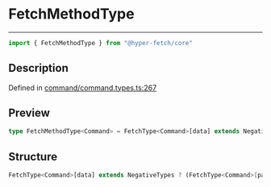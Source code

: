 

# FetchMethodType

<div class="api-docs__separator" data-reactroot="">

---

</div><div class="api-docs__import" data-reactroot="">

```ts
import { FetchMethodType } from "@hyper-fetch/core"
```

</div><div class="api-docs__section">

## Description

</div><div class="api-docs__description"><span class="api-docs__do-not-parse">



</span></div><p class="api-docs__definition">

Defined in [command/command.types.ts:267](https://github.com/BetterTyped/hyper-fetch/blob/993719ed/packages/core/src/command/command.types.ts#L267)

</p><div class="api-docs__section">

## Preview

</div><div class="api-docs__preview type single">

```ts
type FetchMethodType<Command> = FetchType<Command>[data] extends NegativeTypes ? FetchType<Command>[params] extends NegativeTypes ? (options?: FetchType<Command>) => Promise<ClientResponseType<ExtractResponse<Command>, ExtractError<Command>>> : (options: FetchType<Command>) => Promise<ClientResponseType<ExtractResponse<Command>, ExtractError<Command>>> : (options: FetchType<Command>) => Promise<ClientResponseType<ExtractResponse<Command>, ExtractError<Command>>>;
```

</div><div class="api-docs__section">

## Structure

</div><div class="api-docs__returns">

```ts
FetchType<Command>[data] extends NegativeTypes ? (FetchType<Command>[params] extends NegativeTypes ? (options?: FetchType<Command>) => Promise<ClientResponseType<ExtractResponse<Command>, ExtractError<Command>>> : (options: FetchType<Command>) => Promise<ClientResponseType<ExtractResponse<Command>, ExtractError<Command>>>) : (options: FetchType<Command>) => Promise<ClientResponseType<ExtractResponse<Command>, ExtractError<Command>>>
```

</div>